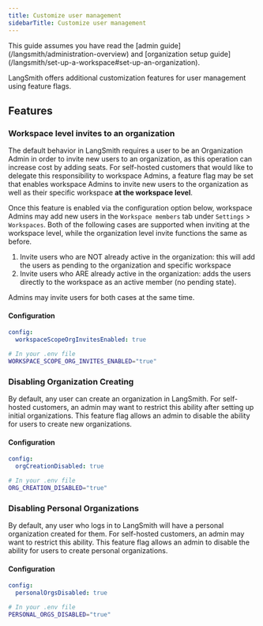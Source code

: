 ```yaml
---
title: Customize user management
sidebarTitle: Customize user management
---
```


<Note>
This guide assumes you have read the [admin guide](/langsmith/administration-overview) and [organization setup guide](/langsmith/set-up-a-workspace#set-up-an-organization).
</Note>

LangSmith offers additional customization features for user management using feature flags.

## Features

### Workspace level invites to an organization

The default behavior in LangSmith requires a user to be an Organization Admin in order to invite new users to an organization, as this operation can increase cost by adding seats. For self-hosted customers that would like to delegate this responsibility to workspace Admins, a feature flag may be set that enables workspace Admins to invite new users to the organization as well as their specific workspace **at the workspace level**.

Once this feature is enabled via the configuration option below, workspace Admins may add new users in the `Workspace members` tab under `Settings` > `Workspaces`. Both of the following cases are supported when inviting at the workspace level, while the organization level invite functions the same as before.

1. Invite users who are NOT already active in the organization: this will add the users as pending to the organization and specific workspace
2. Invite users who ARE already active in the organization: adds the users directly to the workspace as an active member (no pending state).

Admins may invite users for both cases at the same time.

#### Configuration

<CodeGroup>

```yaml Helm
config:
  workspaceScopeOrgInvitesEnabled: true
```

```bash Docker
# In your .env file
WORKSPACE_SCOPE_ORG_INVITES_ENABLED="true"
```

</CodeGroup>

### Disabling Organization Creating

By default, any user can create an organization in LangSmith. For self-hosted customers, an admin may want to restrict this ability after setting up initial organizations. This feature flag allows an admin to disable the ability for users to create new organizations.

#### Configuration

<CodeGroup>

```yaml Helm
config:
  orgCreationDisabled: true
```

```bash Docker
# In your .env file
ORG_CREATION_DISABLED="true"
```

</CodeGroup>

### Disabling Personal Organizations

By default, any user who logs in to LangSmith will have a personal organization created for them. For self-hosted customers, an admin may want to restrict this ability. This feature flag allows an admin to disable the ability for users to create personal organizations.

#### Configuration

<CodeGroup>

```yaml Helm
config:
  personalOrgsDisabled: true
```

```bash Docker
# In your .env file
PERSONAL_ORGS_DISABLED="true"
```

</CodeGroup>
